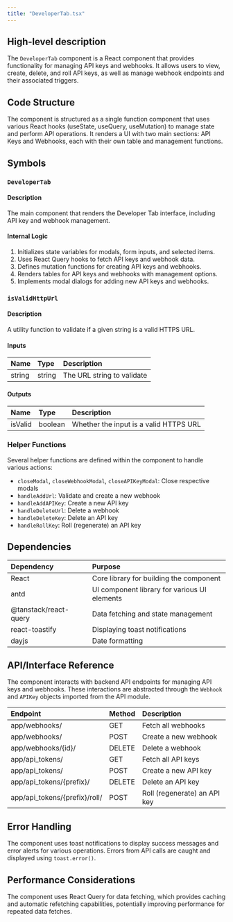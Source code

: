 ```yaml
---
title: "DeveloperTab.tsx"
---
```


## High-level description
The `DeveloperTab` component is a React component that provides functionality for managing API keys and webhooks. It allows users to view, create, delete, and roll API keys, as well as manage webhook endpoints and their associated triggers.

## Code Structure
The component is structured as a single function component that uses various React hooks (useState, useQuery, useMutation) to manage state and perform API operations. It renders a UI with two main sections: API Keys and Webhooks, each with their own table and management functions.

## Symbols

### `DeveloperTab`
#### Description
The main component that renders the Developer Tab interface, including API key and webhook management.

#### Internal Logic
1. Initializes state variables for modals, form inputs, and selected items.
2. Uses React Query hooks to fetch API keys and webhook data.
3. Defines mutation functions for creating API keys and webhooks.
4. Renders tables for API keys and webhooks with management options.
5. Implements modal dialogs for adding new API keys and webhooks.

### `isValidHttpUrl`
#### Description
A utility function to validate if a given string is a valid HTTPS URL.

#### Inputs
| Name | Type | Description |
|:-----|:-----|:------------|
| string | string | The URL string to validate |

#### Outputs
| Name | Type | Description |
|:-----|:-----|:------------|
| isValid | boolean | Whether the input is a valid HTTPS URL |

### Helper Functions
Several helper functions are defined within the component to handle various actions:

- `closeModal`, `closeWebhookModal`, `closeAPIKeyModal`: Close respective modals
- `handleAddUrl`: Validate and create a new webhook
- `handleAddAPIKey`: Create a new API key
- `handleDeleteUrl`: Delete a webhook
- `handleDeleteKey`: Delete an API key
- `handleRollKey`: Roll (regenerate) an API key

## Dependencies
| Dependency | Purpose |
|:-----------|:--------|
| React | Core library for building the component |
| antd | UI component library for various UI elements |
| @tanstack/react-query | Data fetching and state management |
| react-toastify | Displaying toast notifications |
| dayjs | Date formatting |

## API/Interface Reference
The component interacts with backend API endpoints for managing API keys and webhooks. These interactions are abstracted through the `Webhook` and `APIKey` objects imported from the API module.

| Endpoint | Method | Description |
|:---------|:-------|:------------|
| app/webhooks/ | GET | Fetch all webhooks |
| app/webhooks/ | POST | Create a new webhook |
| app/webhooks/{id}/ | DELETE | Delete a webhook |
| app/api_tokens/ | GET | Fetch all API keys |
| app/api_tokens/ | POST | Create a new API key |
| app/api_tokens/{prefix}/ | DELETE | Delete an API key |
| app/api_tokens/{prefix}/roll/ | POST | Roll (regenerate) an API key |

## Error Handling
The component uses toast notifications to display success messages and error alerts for various operations. Errors from API calls are caught and displayed using `toast.error()`.

## Performance Considerations
The component uses React Query for data fetching, which provides caching and automatic refetching capabilities, potentially improving performance for repeated data fetches.